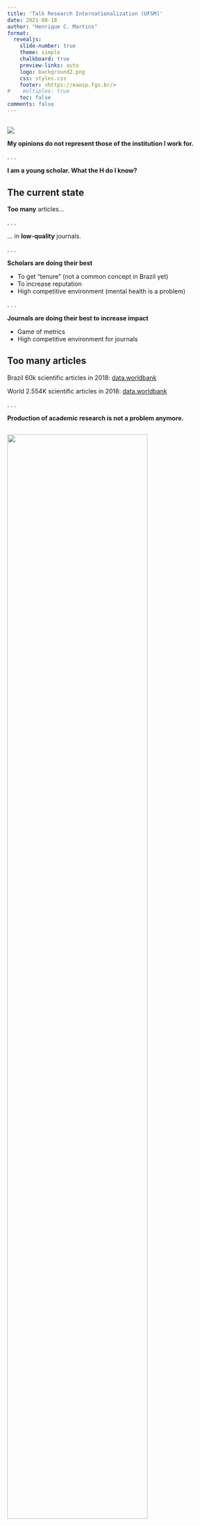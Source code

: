 ```yaml
---
title: 'Talk Research Internationalization (UFSM)'
date: 2021-08-18
author: "Henrique C. Martins"
format:
  revealjs: 
    slide-number: true
    theme: simple
    chalkboard: true
    preview-links: auto
    logo: background2.png
    css: styles.css
    footer: <https://eaesp.fgv.br/>
#    multiplex: true
    toc: false
comments: false
---
```







##  {.smaller}
 
![](warning.jpg)

**My opinions do not represent those of the institution I work for.**

. . .

**I am a young scholar. What the H do I know?**







## The current state {.smaller}

**Too many** articles...

. . .

... in **low-quality** journals.

. . .

**Scholars are  doing their best**

  - To get "tenure" (not a common concept in Brazil yet)
  - To increase reputation
  - High competitive environment (mental health is a problem)
  
  
. . . 

**Journals are doing their best to increase impact**

  - Game of metrics
  - High competitive environment for journals


  
  

##  Too many articles {.smaller}


Brazil 60k scientific articles in 2018: [data.worldbank](https://data.worldbank.org/indicator/IP.JRN.ARTC.SC?locations=BR)


World 2.554K scientific articles in 2018: [data.worldbank](https://data.worldbank.org/indicator/IP.JRN.ARTC.SC)


. . . 

**Production of academic research is not a problem anymore.**





##  {.smaller}

<img src="citation.png" width="80%" align="center" />


**Production of academic research is not a problem anymore.** [Source](https://www.scimagojr.com/countryrank.php?area=1400&year=2020).



##  {.smaller}

<img src="manyarticles.png" width="100%" align="center" />


**Production of academic research is not a problem anymore.** [Source](https://www.universityworldnews.com/post.php?story=20180905095203579).




## International Standards  {.smaller}

**ABS List** ([Site](https://charteredabs.org/academic-journal-guide-2021/))

 <img src="abs1.png" width="95%" align="center" />
 
 
 

## International Standards {.smaller}

**ABS List** ([Site](https://charteredabs.org/academic-journal-guide-2021/))
 
 
 <img src="abs2.png" width="95%" align="center" />
  
 
 
 
 
## International Standards {.smaller}

**ABS List** ([Site](https://charteredabs.org/academic-journal-guide-2021/))
  
  - A short (messy!) [list](https://henriquecastror-book-of-notes.netlify.app/journals-rankings.html).
  
. . .

**Focus is on**:

  - **ABS 4* ** (too competitive)

  - **ABS 4** (highly competitive)

  - **ABS 3** (competitive)

  - _ABS 2_ (there are good journals here)

  - _ABS 1_ (there might be a few good journals here)

  

. . . 

_An international ranking list has several advantages over a national one_.








##  International movements {.smaller}

**Open science**

" _Open science encompasses unhindered access to scientific articles, **access to data from public research**, and **collaborative research** enabled by ICT tools and incentives._ 

_Broadening access to scientific publications and data is at the heart of open science, so that research outputs are in **the hands of as many as possible**, and potential benefits are **spread as widely as possible**_" ([OCDE](https://www.oecd.org/science/inno/open-science.htm)).


. . .

**É um movimento internacional, já presente em vários campos de pesquisa, com o objetivo de tornar a pesquisa acadêmica mais transparente, acessível e relevante.**

. . .

Exemplo mais recente: **Dados de COVID** ([link](https://www.oecd.org/coronavirus/policy-responses/why-open-science-is-critical-to-combatting-covid-19-cd6ab2f9/)).








## International movements {.smaller}

**Open science**

  - **Open code**
  
  - **Open data**
  
  - **Open peer review**
  
  - Data **repositories**
      - **Need data?** Mendeley data, Dataverse, Data in Brief, ...

. . .

**Check this project:**

[Open Code Com](https://opencodecom.net/)




## Networks & Conferences {.smaller}

**I could not stress more** the importance of network, international contacts, and international co-authors...

- Many **relationships** are established during a conference
  - Pay attention to how many accents are there in a conference

. . . 

- Best way to understand what is the **current game**
  - For instance, Finance: **Causal Inference Methods**

. . .

- Every section gives, at least, **one good idea** (and many bad ones)

. . .

- Pay attention to the **questions that senior scholars make**
  
  - They know better than you, if they don't know the answer, it is always nice to provide one (if possible)
  - Plus, your article will likely have an international audience 





##  Papers about writing papers {.smaller}

1) Shepherd DA, Wiklund J. Simple Rules, Templates, and Heuristics! An Attempt to Deconstruct the Craft of Writing an Entrepreneurship Paper. Entrepreneurship Theory and Practice. 2020;44(3):371-390. [doi](https://doi:10.1177/1042258719845888)
  

2) Jason A. Colquitt and Gerard George, 2011: Publishing in AMJ—Part 1: Topic Choice. AMJ, 54, 432–435, [doi](https://doi.org/10.5465/amj.2011.61965960)

  - Part II, Part III, ...














## For Students {.smaller}

**If you are playing the quantity game, you are playing it wrong, in my opinion**.

. . .

  - Focus on quality, your whole 40-year career is a 20-ABS3 papers, not a 200+ papers

. . .

  - Understand the concept of a **Job Market Paper**
    - Doesn't need to be published by the end of your PhD, but senior enough to nice presentations 
    - Without one, your chances are lower.





## For Students {.smaller}

  - Create a **single project**
    - You, yourself, and you alone
    - It shows that you execute all parts of a project
    - Also, helps to understand how to be a better tutor in the future
    - Your supervisor, better than anyone, will understand

. . . 

  - Spend time on the **letter**
    - sometimes, the response **letter has more pages** than the article







##  For Faculty {.smaller}

**The major output a professor can have is the positions their students get.**

  - Students are **future co-authors** 
      - Likely they'll know the literature better
  
  - The best articles, most likely, come **during your career**, not during the PhD of your student.
  
  - Brazilian standards need to change from a short-term (i.e., 4 years students) **to a long-term mindset** (i.e., relationship with the student and future outcomes).
      - Helps thinking more about quality than quantity.
    
    
    
    
















## THANK YOU!

::: columns
::: {.column width="30%"}
![](fgv.png){fig-align="right"}
:::

::: {.column width="70%"}
**Henrique Castro Martins**

-   [henrique.martins\@fgv.br](henrique.martins@fgv.br)
-   <https://eaesp.fgv.br/en/people/henrique-castro-martins>
-   [henriquemartins.net](https://henriquemartins.net/)
-   <https://www.linkedin.com/in/henriquecastror/>
:::
:::

